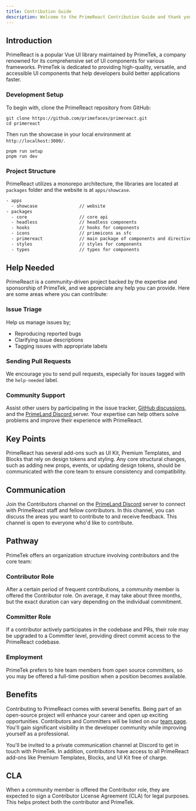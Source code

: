 ```yaml
---
title: Contribution Guide
description: Welcome to the PrimeReact Contribution Guide and thank you for considering contributing.
---
```


## Introduction

PrimeReact is a popular Vue UI library maintained by PrimeTek, a company renowned for its comprehensive set of UI components for various frameworks. PrimeTek is dedicated to providing high-quality, versatile, and accessible UI components
that help developers build better applications faster.

### Development Setup

To begin with, clone the PrimeReact repository from GitHub:

```tsx
git clone https://github.com/primefaces/primereact.git
cd primereact
```

Then run the showcase in your local environment at `http://localhost:3000/`.

```tsx
pnpm run setup
pnpm run dev
```

### Project Structure

PrimeReact utilizes a monorepo architecture, the libraries are located at `packages` folder and the website is at `apps/showcase`.

```bash
- apps
  - showcase                // website
- packages
  - core                    // core api
  - headless                // headless components
  - hooks                   // hooks for components
  - icons                   // primeicons as sfc
  - primereact              // main package of components and directives
  - styles                  // styles for components
  - types                   // types for components
```

## Help Needed

PrimeReact is a community-driven project backed by the expertise and sponsorship of PrimeTek, and we appreciate any help you can provide. Here are some areas where you can contribute:

### Issue Triage

Help us manage issues by;

<ul class="leading-normal px-10 m-0">
    <li>Reproducing reported bugs</li>
    <li>Clarifying issue descriptions</li>
    <li>Tagging issues with appropriate labels</li>
</ul>

### Sending Pull Requests

We encourage you to send pull requests, especially for issues tagged with the `help-needed` label.

### Community Support

Assist other users by participating in the issue tracker, <a href="https://github.com/orgs/primefaces/discussions/categories/primereact" target="_blank" rel="noopener noreferrer">GitHub discussions</a>, and the <a href="PrimeLand" target="_blank" rel="noopener noreferrer"> PrimeLand Discord </a> server. Your expertise can help others solve problems and improve their experience with PrimeReact.

## Key Points

PrimeReact has several add-ons such as UI Kit, Premium Templates, and Blocks that rely on design tokens and styling. Any core structural changes, such as adding new props, events, or updating design tokens, should be communicated with the
core team to ensure consistency and compatibility.

## Communication

Join the Contributors channel on the <a href="PrimeLand" target="_blank" rel="noopener noreferrer">PrimeLand Discord</a> server to connect with PrimeReact staff and fellow contributors. In this channel, you can discuss the areas you want to
contribute to and receive feedback. This channel is open to everyone who'd like to contribute.

## Pathway

PrimeTek offers an organization structure involving contributors and the core team:

### Contributor Role

After a certain period of frequent contributions, a community member is offered the Contributor role. On average, it may take about three months, but the exact duration can vary depending on the individual commitment.

### Committer Role

If a contributor actively participates in the codebase and PRs, their role may be upgraded to a Committer level, providing direct commit access to the PrimeReact codebase.

### Employment

PrimeTek prefers to hire team members from open source committers, so you may be offered a full-time position when a position becomes available.

## Benefits

Contributing to PrimeReact comes with several benefits. Being part of an open-source project will enhance your career and open up exciting opportunities. Contributors and Committers will be listed on our <a href="/docs/team">team page</a>. You'll gain significant visibility in the developer community while improving yourself as a professional.

You'll be invited to a private communication channel at Discord to get in touch with PrimeTek. In addition, contributors have access to all PrimeReact add-ons like Premium Templates, Blocks, and UI Kit free of charge.

## CLA

When a community member is offered the Contributor role, they are expected to sign a Contributor License Agreement (CLA) for legal purposes. This helps protect both the contributor and PrimeTek.
